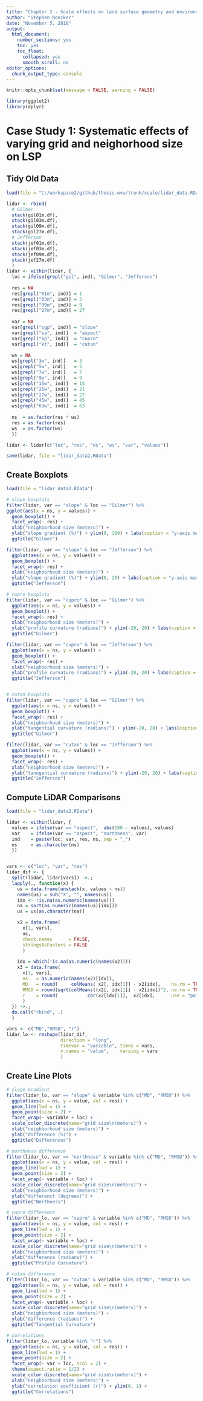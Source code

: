 ---
title: "Chapter 2 - Scale effects on land surface geometry and environmental correlation"
author: "Stephen Roecker"
date: "November 5, 2018"
output: 
  html_document: 
    number_sections: yes
    toc: yes
    toc_float:
      collapsed: yes
      smooth_scroll: no
editor_options: 
  chunk_output_type: console
---

```{r options}
knitr::opts_chunk$set(message = FALSE, warning = FALSE)
```

```{r packages}
library(ggplot2)
library(dplyr)
```

# Case Study 1: Systematic effects of varying grid and neighorhood size on LSP

## Tidy Old Data

```{r munge, eval = FALSE}
load(file = "C:/workspace2/github/thesis-wvu/trunk/scale/lidar_data.RData")

lidar <- rbind(
  # Gilmer
  stack(gil01m.df),
  stack(gil03m.df),
  stack(gil09m.df),
  stack(gil27m.df),
  # Jefferson
  stack(jef01m.df),
  stack(jef03m.df),
  stack(jef09m.df),
  stack(jef27m.df)
  )
lidar <- within(lidar, {
  loc = ifelse(grepl("gil", ind), "Gilmer", "Jefferson")
  
  res = NA
  res[grepl("01m", ind)] = 1
  res[grepl("03m", ind)] = 3
  res[grepl("09m", ind)] = 9
  res[grepl("27m", ind)] = 27
  
  var = NA
  var[grepl("sgp", ind)] = "slope"
  var[grepl("sa", ind)]  = "aspect"
  var[grepl("kp", ind)]  = "cupro"
  var[grepl("kt", ind)]  = "cutan"
  
  ws = NA
  ws[grepl("3w", ind)]   = 3
  ws[grepl("5w", ind)]   = 5
  ws[grepl("7w", ind)]   = 7
  ws[grepl("9w", ind)]   = 9
  ws[grepl("15w", ind)]  = 15
  ws[grepl("21w", ind)]  = 21
  ws[grepl("27w", ind)]  = 27
  ws[grepl("45w", ind)]  = 45
  ws[grepl("63w", ind)]  = 63
  
  ns  = as.factor(res * ws)
  res = as.factor(res)
  ws  = as.factor(ws)
  })

lidar <- lidar[c("loc", "res", "ns", "ws", "var", "values")]

save(lidar, file = "lidar_data2.RData")

```


## Create Boxplots

```{r boxplots}

load(file = "lidar_data2.RData")

# slope boxplots
filter(lidar, var == "slope" & loc == "Gilmer") %>%
ggplot(aes(x = ns, y = values)) +
  geom_boxplot() +
  facet_wrap(~ res) +
  xlab("neighborhood size (meters)") +
  ylab("slope gradient (%)") + ylim(0, 100) + labs(caption = "y-axis max set at 100") +
  ggtitle("Gilmer")

filter(lidar, var == "slope" & loc == "Jefferson") %>%
  ggplot(aes(x = ns, y = values)) +
  geom_boxplot() +
  facet_wrap(~ res) +
  xlab("neighborhood size (meters)") +
  ylab("slope gradient (%)") + ylim(0, 20) + labs(caption = "y-axis max set at 20") +
  ggtitle("Jefferson")

# cupro boxplots
filter(lidar, var == "cupro" & loc == "Gilmer") %>%
  ggplot(aes(x = ns, y = values)) +
  geom_boxplot() +
  facet_wrap(~ res) +
  xlab("neighborhood size (meters)") +
  ylab("profile curvature (radians)") + ylim(-20, 20) + labs(caption = "y-axis min and max set at 20") +
  ggtitle("Gilmer")

filter(lidar, var == "cupro" & loc == "Jefferson") %>%
  ggplot(aes(x = ns, y = values)) +
  geom_boxplot() +
  facet_wrap(~ res) +
  xlab("neighborhood size (meters)") +
  ylab("profile curvature (radians)") + ylim(-20, 20) + labs(caption = "y-axis min and max set at 20") +
  ggtitle("Jefferson")


# cutan boxplots
filter(lidar, var == "cupro" & loc == "Gilmer") %>%
  ggplot(aes(x = ns, y = values)) +
  geom_boxplot() +
  facet_wrap(~ res) +
  xlab("neighborhood size (meters)") +
  ylab("tangential curvature (radians)") + ylim(-20, 20) + labs(caption = "y-axis min and max set at 20") +
  ggtitle("Gilmer")

filter(lidar, var == "cutan" & loc == "Jefferson") %>%
  ggplot(aes(x = ns, y = values)) +
  geom_boxplot() +
  facet_wrap(~ res) +
  xlab("neighborhood size (meters)") +
  ylab("tanngential curvature (radians)") + ylim(-20, 20) + labs(caption = "y-axis min and max set at 20") +
  ggtitle("Jefferson")

```


## Compute LiDAR Comparisons

```{r comparsions}

load(file = "lidar_data2.RData")

lidar <- within(lidar, {
  values = ifelse(var == "aspect",  abs(180 - values), values)
  var    = ifelse(var == "aspect", "northness", var)
  ind    = paste(loc, var, res, ns, sep = "_")
  ns     = as.character(ns)
  })


vars <- c("loc", "var", "res")
lidar_dif <- {
  split(lidar, lidar[vars]) ->.;
  lapply(., function(x) {
    us = data.frame(unstack(x, values ~ ns))
    names(us) = sub("X", "", names(us))
    idx <- !is.na(as.numeric(names(us)))
    na = sort(as.numeric(names(us)[idx]))
    us = us[as.character(na)]

    x2 = data.frame(
      x[1, vars],
      us,
      check.names      = FALSE,
      stringsAsFactors = FALSE
      )
    
    idx = which(!is.na(as.numeric(names(x2))))
    x3 = data.frame(
      x[1, vars],
      ns   = as.numeric(names(x2)[idx]),
      MD   = round(     colMeans( x2[, idx[1]] - x2[idx],    na.rm = TRUE), 3),
      RMSD = round(sqrt(colMeans((x2[, idx[1]] - x2[idx])^2, na.rm = TRUE)), 3),
      r    = round(           cor(x2[idx[1]],  x2[idx],      use = "pairwise.complete.obs"), 3)[1, ]
      )
  }) ->.;
  do.call("rbind", .)
  }

vars <- c("MD","RMSD", "r")
lidar_lo <- reshape(lidar_dif, 
                    direction = "long",
                    timevar = "variable", times = vars,
                    v.names = "value",    varying = vars
                    )
```


## Create Line Plots

```{r lines}

# slope Gradient
filter(lidar_lo, var == "slope" & variable %in% c("MD", "RMSD")) %>%
  ggplot(aes(x = ns, y = value, col = res)) +
  geom_line(lwd = 1) +
  geom_point(size = 2) +
  facet_wrap(~ variable + loc) +
  scale_color_discrete(name="grid size\n(meters)") +
  xlab("neighborhood size (meters)") +
  ylab("difference (%)") + 
  ggtitle("Differences")

# northness difference
filter(lidar_lo, var == "northness" & variable %in% c("MD", "RMSD")) %>%
  ggplot(aes(x = ns, y = value, col = res)) +
  geom_line(lwd = 1) +
  geom_point(size = 2) +
  facet_wrap(~ variable + loc) +
  scale_color_discrete(name="grid size\n(meters)") +
  xlab("neighborhood size (meters)") +
  ylab("differenct (degrees)") + 
  ggtitle("Northness")

# cupro difference
filter(lidar_lo, var == "cupro" & variable %in% c("MD", "RMSD")) %>%
  ggplot(aes(x = ns, y = value, col = res)) +
  geom_line(lwd = 1) +
  geom_point(size = 2) +
  facet_wrap(~ variable + loc) +
  scale_color_discrete(name="grid size\n(meters)") +
  xlab("neighborhood size (meters)") +
  ylab("difference (radians)") + 
  ggtitle("Profile Curvature")

# cutan difference
filter(lidar_lo, var == "cutan" & variable %in% c("MD", "RMSD")) %>%
  ggplot(aes(x = ns, y = value, col = res)) +
  geom_line(lwd = 1) +
  geom_point(size = 2) +
  facet_wrap(~ variable + loc) +
  scale_color_discrete(name="grid size\n(meters)") +
  xlab("neighborhood size (meters)") +
  ylab("difference (radians)") + 
  ggtitle("Tangential Curvature")

```

```{r correlations, fig.width=8, fig.height=10}

# correlations
filter(lidar_lo, variable %in% "r") %>%
  ggplot(aes(x = ns, y = value, col = res)) +
  geom_line(lwd = 1) +
  geom_point(size = 2) +
  facet_wrap(~ var + loc, ncol = 2) +
  theme(aspect.ratio = 1/2) +
  scale_color_discrete(name="grid size\n(meters)") +
  xlab("neighborhood size (meters)") +
  ylab("correlation coefficient (r)") + ylim(0, 1) + 
  ggtitle("Correlations")

```
